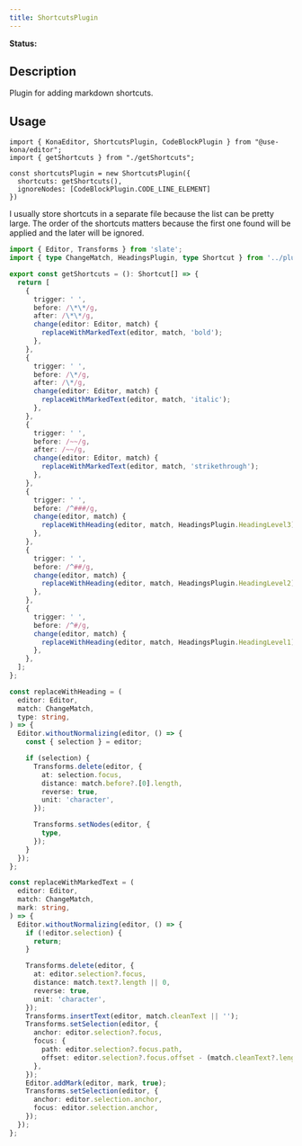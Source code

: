 ```yaml
---
title: ShortcutsPlugin
---
```


**Status:** <Badge text="broken" type="danger" />

## Description
Plugin for adding markdown shortcuts.

## Usage
```tsx
import { KonaEditor, ShortcutsPlugin, CodeBlockPlugin } from "@use-kona/editor";
import { getShortcuts } from "./getShortcuts";

const shortcutsPlugin = new ShortcutsPlugin({
  shortcuts: getShortcuts(),
  ignoreNodes: [CodeBlockPlugin.CODE_LINE_ELEMENT]
})
```

I usually store shortcuts in a separate file because the list can be pretty large.
The order of the shortcuts matters because the first one found will be applied and the later will be ignored.

```ts
import { Editor, Transforms } from 'slate';
import { type ChangeMatch, HeadingsPlugin, type Shortcut } from '../plugins';

export const getShortcuts = (): Shortcut[] => {
  return [
    {
      trigger: ' ',
      before: /\*\*/g,
      after: /\*\*/g,
      change(editor: Editor, match) {
        replaceWithMarkedText(editor, match, 'bold');
      },
    },
    {
      trigger: ' ',
      before: /\*/g,
      after: /\*/g,
      change(editor: Editor, match) {
        replaceWithMarkedText(editor, match, 'italic');
      },
    },
    {
      trigger: ' ',
      before: /~~/g,
      after: /~~/g,
      change(editor: Editor, match) {
        replaceWithMarkedText(editor, match, 'strikethrough');
      },
    },
    {
      trigger: ' ',
      before: /^###/g,
      change(editor, match) {
        replaceWithHeading(editor, match, HeadingsPlugin.HeadingLevel3);
      },
    },
    {
      trigger: ' ',
      before: /^##/g,
      change(editor, match) {
        replaceWithHeading(editor, match, HeadingsPlugin.HeadingLevel2);
      },
    },
    {
      trigger: ' ',
      before: /^#/g,
      change(editor, match) {
        replaceWithHeading(editor, match, HeadingsPlugin.HeadingLevel1);
      },
    },
  ];
};

const replaceWithHeading = (
  editor: Editor,
  match: ChangeMatch,
  type: string,
) => {
  Editor.withoutNormalizing(editor, () => {
    const { selection } = editor;

    if (selection) {
      Transforms.delete(editor, {
        at: selection.focus,
        distance: match.before?.[0].length,
        reverse: true,
        unit: 'character',
      });

      Transforms.setNodes(editor, {
        type,
      });
    }
  });
};

const replaceWithMarkedText = (
  editor: Editor,
  match: ChangeMatch,
  mark: string,
) => {
  Editor.withoutNormalizing(editor, () => {
    if (!editor.selection) {
      return;
    }

    Transforms.delete(editor, {
      at: editor.selection?.focus,
      distance: match.text?.length || 0,
      reverse: true,
      unit: 'character',
    });
    Transforms.insertText(editor, match.cleanText || '');
    Transforms.setSelection(editor, {
      anchor: editor.selection?.focus,
      focus: {
        path: editor.selection?.focus.path,
        offset: editor.selection?.focus.offset - (match.cleanText?.length || 0),
      },
    });
    Editor.addMark(editor, mark, true);
    Transforms.setSelection(editor, {
      anchor: editor.selection.anchor,
      focus: editor.selection.anchor,
    });
  });
};

```
